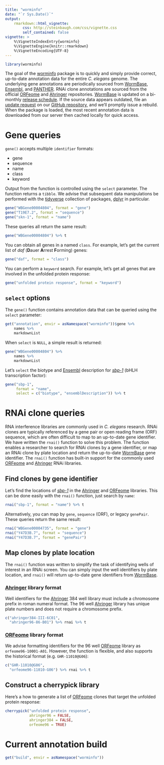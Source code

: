 ```yaml
---
title: "worminfo"
date: "`r Sys.Date()`"
output:
    rmarkdown::html_vignette:
        css: http://steinbaugh.com/css/vignette.css
        self_contained: false
vignette: >
    %\VignetteIndexEntry{worminfo}
    %\VignetteEngine{knitr::rmarkdown}
    %\VignetteEncoding{UTF-8}
---
```


```r
library(worminfo)
```

[Ahringer]: http://www.us.lifesciences.sourcebioscience.com/clone-products/non-mammalian/c-elegans/c-elegans-rnai-library/
[dplyr]: https://cran.r-project.org/package=dplyr
[Ensembl]: http://www.ensembl.org/Caenorhabditis_elegans
[ORFeome]: http://worfdb.dfci.harvard.edu
[ORFeome Dharmacon]: http://dharmacon.gelifesciences.com/non-mammalian-cdna-and-orf/c.-elegans-rnai/
[ORFeome SBS]: http://www.us.lifesciences.sourcebioscience.com/clone-products/non-mammalian/c-elegans/c-elegans-orfeome-version-11/
[PANTHER]: http://www.pantherdb.org
[tibble]: https://cran.r-project.org/package=tibble
[tidyverse]: http://tidyverse.org
[worminfo]: https://github.com/steinbaugh/worminfo
[WormBase]: http://www.wormbase.org

[*daf-2*]: http://www.wormbase.org/species/c_elegans/gene/WBGene00000898
[*daf-16*]: http://www.wormbase.org/species/c_elegans/gene/WBGene00000912
[*sbp-1*]: http://www.wormbase.org/species/c_elegans/gene/WBGene00004735
[*skn-1*]: http://www.wormbase.org/species/c_elegans/gene/WBGene00004804

The goal of the [worminfo][] package is to quickly and simply provide correct, up-to-date annotation data for the entire *C. elegans* genome. The underlying gene annotations are periodically sourced from [WormBase][], [Ensembl][], and [PANTHER][]. RNAi clone annotations are sourced from the official [ORFeome][] and [Ahringer][] repositories. [WormBase][] is updated on a bi-monthly [release schedule](http://www.wormbase.org/about/release_schedule). If the source data appears outdated, file an [update request](https://github.com/steinbaugh/worminfo/issues) on our [GitHub repository](https://github.com/steinbaugh/worminfo), and we'll promptly issue a rebuild. When the package is loaded, the most recent annotation data is downloaded from our server then cached locally for quick access.



# Gene queries

`gene()` accepts multiple `identifier` formats:

- gene
- sequence
- name
- class
- keyword

Output from the function is controlled using the `select` parameter. The function returns a `tibble`. We advise that subsequent data manipulations be performed with the [tidyverse][] collection of packages, [dplyr][] in particular.

```r
gene("WBGene00004804", format = "gene")
gene("T19E7.2", format = "sequence")
gene("skn-1", format = "name")
```

These queries all return the same result:

```r
gene("WBGene00004804") %>% t
```

You can obtain all genes in a named `class`. For example, let's get the current list of *daf* (**D**auer **A**rrest **F**orming) genes:

```r
gene("daf", format = "class")
```

You can perform a `keyword` search. For example, let's get all genes that are involved in the unfolded protein response:

```r
gene("unfolded protein response", format = "keyword")
```

## `select` options

The `gene()` function contains annotation data that can be queried using the `select` parameter:

```r
get("annotation", envir = asNamespace("worminfo"))$gene %>%
    names %>%
    markdownList
```

When `select` is `NULL`, a simple result is returned:

```r
gene("WBGene00004804") %>%
    names %>%
    markdownList
```

Let's `select` the biotype and [Ensembl][] description for [*sbp-1*][] (bHLH transcription factor):

```r
gene("sbp-1",
     format = "name",
     select = c("biotype", "ensemblDescription")) %>% t
```



# RNAi clone queries

RNA interference libraries are commonly used in *C. elegans* research. RNAi clones are typically referenced by a gene pair or open reading frame (ORF) sequence, which are often difficult to map to an up-to-date gene identifier. We have written the `rnai()` function to solve this problem. The function enables a researcher to search for RNAi clones by a gene identifier, or map an RNAi clone by plate location and return the up-to-date [WormBase][] gene identifier. The `rnai()` function has built-in support for the commonly used [ORFeome][] and [Ahringer][] RNAi libraries.


## Find clones by gene identifier

Let's find the locations of [*sbp-1*][] in the [Ahringer][] and [ORFeome][]
libraries. This can be done easily with the `rnai()` function, just search by
`name`:

```r
rnai("sbp-1", format = "name") %>% t
```

Alternatively, you can map by `gene`, `sequence` (ORF), or legacy `genePair`. These queries return the same result:

```r
rnai("WBGene00004735", format = "gene")
rnai("Y47D3B.7", format = "sequence")
rnai("Y47D3B.7", format = "genePair")
```


## Map clones by plate location

The `rnai()` function was written to simplify the task of identifying wells of
interest in an RNAi screen. You can simply input the well identifiers by plate
location, and `rnai()` will return up-to-date gene identifiers from [WormBase][].

### [Ahringer][] library format

Well identifiers for the [Ahringer][] 384 well library must include a chromosome prefix in roman numeral format. The 96 well [Ahringer][] library has unique plate numbers and does not require a chromosome prefix.

```r
c("ahringer384-III-6C01",
  "ahringer96-86-B01") %>% rnai %>% t
```

### [ORFeome][] library format

We advise formatting identifiers for the 96 well [ORFeome][] library as `orfeome96-10001-A01`. However, the function is flexible, and also supports the historical format (e.g. `GHR-11010@G06`):

```r
c("GHR-11010@G06",
  "orfeome96-11010-G06") %>% rnai %>% t
```


## Construct a cherrypick library

Here's a how to generate a list of [ORFeome][] clones that target the unfolded protein response:

```r
cherrypick("unfolded protein response",
           ahringer96 = FALSE,
           ahringer384 = FALSE,
           orfeome96 = TRUE)
```



# Current annotation build

```r
get("build", envir = asNamespace("worminfo"))
```
